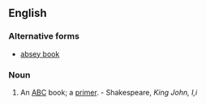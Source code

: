 ==English==

===Alternative forms===
* [[absey book]]

===Noun===
{{en-noun|head=[[absey]]-[[book]]}}

# {{context|obsolete|lang=en}} An [[ABC]] book; a [[primer]]. - Shakespeare, ''King John, I,i''